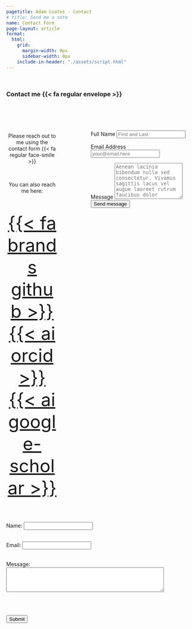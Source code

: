 ```yaml
---
pagetitle: Adam Coates - Contact
# title: Send me a note
name: Contact Form
page-layout: article
format:
  html:
    grid:
      margin-width: 0px
      sidebar-width: 0px
    include-in-header: "./assets/script.html"
---
```




&nbsp;

### Contact me {{< fa regular envelope >}}

:::: {.columns}
::: {.column width=30%}
&nbsp;

<center>


&nbsp;


Please reach out to me using the contact form {{< fa regular face-smile >}}


&nbsp; 

You can also reach me here: 


<font size="15">  

<a class="link-dark me-1" href="https://github.com/adam-coates" title="github" target="_blank" rel="noopener">{{< fa brands github >}}</a>
<a class="link-dark me-1" href="https://orcid.org/0000-0002-4004-1603" title="orcid" target="_blank" rel="noopener">{{< ai orcid >}}</a>
<a class="link-dark me-1" href="https://scholar.google.com/citations?user=xhPfahYAAAAJ&hl=en" title="Google Scholar" target="_blank"rel="noopener">{{< ai google-scholar >}}</a>

</font>

</center>

:::

::: {.column width=10%}

&nbsp;

:::

::: {.column width=60%}


<form 
style="margin-top: 5em;"
action="https://formspree.io/f/mwppykzz" method="POST" accept-charset="utf-8">


<label for="full-name">Full Name</label>
<input type="text" name="name" id="full-name" class="form-control" placeholder="First and Last" required>

<label for="email-address">Email Address</label>
<input type="email" name="_replyto" id="email-address" class="form-control" placeholder="your@email.here" required>

<label for="message">Message</label>
  <textarea rows="6" name="message" id="message" class="form-control" placeholder="Aenean lacinia bibendum nulla sed consectetur. Vivamus sagittis lacus vel augue laoreet rutrum faucibus dolor auctor. Donec ullamcorper nulla non metus auctor fringilla nullam quis risus." required></textarea>

<button type="submit" class="btn btn-primary mt-4">Send message</button>
</form>

:::
::::





<form id="contact-form">
  <label for="name">Name:</label>
  <input type="text" id="name" name="name" required /><br /><br />

  <label for="email">Email:</label>
  <input type="email" id="email" name="email" required /><br /><br />

  <label for="message">Message:</label><br />
  <textarea id="message" name="message" rows="4" cols="50" required></textarea
  ><br /><br />

  <button type="submit">Submit</button>
</form>


